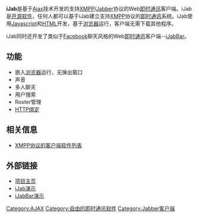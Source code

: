 {{lowercase}}
{{NoteTA|G1=IT|G2=FL}}
{{Infobox Software
| name                       = iJab
| developer                  = [https://web.archive.org/web/20040311231158/http://www.anzsoft.com/ iJab Developers]
| released                   = 
| latest_release_version     = 0.1.7
| latest_release_date        = {{release date and age|2009|01|05}}
| programming language       = [[JavaScript|JavaScript]]
| platform                   = [[跨平台|跨平台]](网络应用软件)
| genre                      = [[即时通讯|即时通讯]]
| license                    = [[GNU_General_Public_License|GPL]]
| website                    = http://code.google.com/p/ijab/
}}
'''iJab'''是基于[[AJAX|Ajax]]技术开发的支持[[XMPP|XMPP]]/[[Jabber|Jabber]]协议的Web[[即时通讯|即时通讯]]客户端。iJab是[[开源软件|开源软件]]，任何人都可以基于iJab建立支持[[XMPP|XMPP]]协议的[[即时通讯|即时通讯]]系统。iJab使用[[Javascript|Javascript]]和[[HTML|HTML]]开发，基于[[浏览器|浏览器]]运行，客户端无需下载其他程序。

iJab同时还开发了类似于[[Facebook|Facebook]]聊天风格的Web[[即时通讯|即时通讯]]客户端--[https://web.archive.org/web/20090923181302/http://samespace.anzsoft.com/webim/iJabBar/index.html iJabBar]。

== 功能 ==
* 嵌入[[浏览器|浏览器]]运行，无弹出窗口
* 声音
* 多人聊天
* 用户搜索
* Roster管理 
* [[XMPP#XMPP協議通過HTTP運輸|HTTP绑定]]

== 相关信息 ==
* [[XMPP协议的客户端软件列表|XMPP协议的客户端软件列表]]

== 外部链接 ==
* [http://code.google.com/p/ijab/ 项目主页]{{Wayback|url=http://code.google.com/p/ijab/ |date=20091222124736 }}
* [https://web.archive.org/web/20100301120235/http://samespace.anzsoft.com/webim/iJab/iJab.html iJab演示]
* [https://web.archive.org/web/20090923181302/http://samespace.anzsoft.com/webim/iJabBar/index.html iJabBar演示]

{{即時通訊客戶端}}

[[Category:AJAX|Category:AJAX]]
[[Category:自由的即时通讯软件|Category:自由的即时通讯软件]]
[[Category:Jabber客户端|Category:Jabber客户端]]
